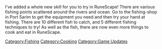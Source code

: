 {{Update|date = 11 June 2001}}

I've added a whole new skill for you to try in RuneScape! There are various fishing points scattered around the rivers and ocean. Go to the fishing-shop in Port Sarim to get the equipment you need and then try your hand at fishing. There are 10 different fish to catch, and 5 different fishing techniques to try! 
As well as the fish, there are now even more things to cook and eat in RuneScape.

[[Category:Updates|{{PAGENAME}}]]
[[Category:Fishing]]
[[Category:Cooking]]
[[Category:Game Updates]]
